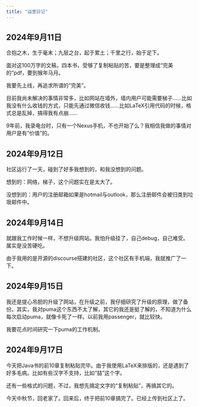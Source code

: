 ```yaml
---
title: "运营日记"
---
```


::: callout-note
## 2024年9月11日

合抱之木，生于毫末；九层之台，起于累土；千里之行，始于足下。

面对这100万字的文稿，四本书，受够了复制粘贴的苦，要是整理成“完美的”pdf，要到猴年马月。

我要先上线，再追求所谓的“完美”。

目前我尚未解决的事情非常多，比如网站在墙外，墙内用户可能需要梯子……比如我没有什么收钱的方式，只能先通过微信收钱……比如LaTeX引用代码的时候，格式总是乱掉，搞得我有点崩……

9年前，我录电台时，只有一个Nexus手机，不也开始了么？我相信我做的事情对用户是有“价值”的。
:::

::: callout-note
## 2024年9月12日

社区运行了一天，碰到了好多我想到的，和我没想到的问题。

想到的：网络，梯子，这个问题实在是太大了。

没想到的：用户的注册邮箱如果是hotmail与outlook，那么注册邮件会被归类到垃圾邮件中。
:::

::: callout-note
## 2024年9月14日

就跟我工作时候一样，不想升级网站。我怕升级挂了，自己debug，自己难受。属实是没苦硬吃。

由于我用的是开源的discourse搭建的社区，这个社区有手机端，我就推广了一下。
:::

::: callout-note
## 2024年9月15日

我还是提心吊胆的升级了网站，在升级之前，我仔细研究了升级的原理，做了备份。其实，我对puma这个东西不太了解，其它的我还是挺了解的，不知道为什么每次启动puma，就像卡死了一样。以前我用passenger，就比较快。

我要花点时间研究一下puma的工作机制。
:::

::: callout-note
## 2024年9月17日

今天把Java书的前10章复制粘贴完毕。由于我使用LaTeX来排版的，还是遇到了好多毛病。比如有些汉字不支持，比如“喆”这个字。

还有一些格式的问题，不过，我想先搞定文字的“复制粘贴”，再搞其它的。

今天中秋节，回老家了。回来后，终于把前10章搞完了。已经上传到社区上了。
:::